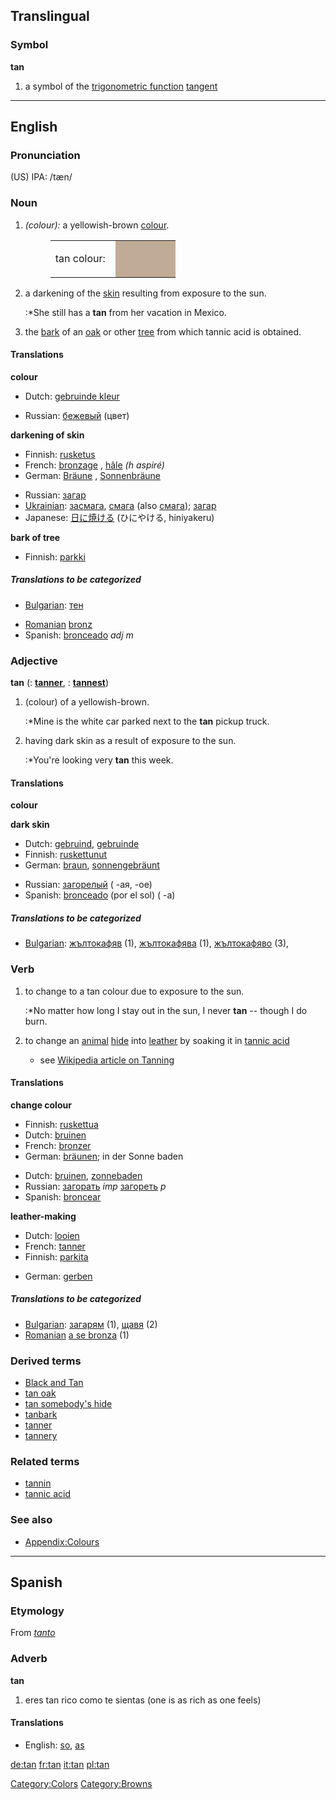 {{Wikipedia}}

==Translingual==
===Symbol===
'''tan'''
#{{mathematics}} a symbol of the [[trigonometric function]] [[tangent]]

----

==English==
===Pronunciation===
(US) IPA: /tæn/

===Noun===
{{en-noun-reg}}

#''(colour):'' a yellowish-brown [[color|colour]].
#:<table><tr><td>tan colour: &nbsp;</td><td bgcolor="#C0AC96" width="80">&nbsp; </td></tr></table>
#a darkening of the [[skin]] resulting from exposure to the sun.
#:*She still has a '''tan''' from her vacation in Mexico.
#the [[bark]] of an [[oak]] or other [[tree]] from which tannic acid is obtained.

====Translations====
'''colour'''
{{top}}
*Dutch: [[gebruinde kleur]] {{f}}
{{mid}}
*Russian: [[:ru:бежевый|б<u>е</u>жевый]] (цвет) {{m}}
{{bottom}}

'''darkening of skin'''
{{top}}
*Finnish: [[rusketus]]
*French: [[:fr:bronzage|bronz<u>a</u>ge]] {{m}}, [[:fr:hâle|hâle]] {{m}} ''(h aspiré)''
*German: [[Bräune|Br<u>äu</u>ne]] {{f}}, [[Sonnenbräune|S<u>o</u>nnenbräune]] {{f}}
{{mid}}
*Russian: [[:ru:загар|заг<u>а</u>р]] {{m}}
*[[w:Ukrainian language|Ukrainian]]: [[:uk:засмага|засм<u>а</u>га]], [[:uk:смага|см<u>а</u>га]] (also [[:uk:смага|смаг<u>а</u>]]); [[:uk:загар|заг<u>а</u>р]]
*Japanese: [[日に焼ける]] (ひにやける, hiniyakeru)
{{bottom}}

'''bark of tree'''
{{top}}
*Finnish: [[parkki]]
{{mid}}
{{bottom}}

=====Translations to be categorized=====
{{checktrans}}
<!--Remove this section once all of the translations below have been moved into the tables above.-->

*[[w:Bulgarian language|Bulgarian]]: [[тен]] {{m}}
<!--*German: [[Bräune]] {{f}} noone ever uses [[Bräunung]], and [[Lohe]] is an archaic word for "fire" (which may still be used in leather making)-->
*[[Romanian]] [[bronz]] {{n}}
*Spanish: [[bronceado]] ''adj m''

===Adjective===
'''tan'''  ({{compar}}: '''[[tanner]]''', {{superl}}: '''[[tannest]]''')

#(colour) of a yellowish-brown.
#:*Mine is the white car parked next to the '''tan''' pickup truck.
#having dark skin as a result of exposure to the sun.
#:*You're looking very '''tan''' this week.

====Translations====
'''colour'''
{{top}}
{{mid}}
{{bottom}}

'''dark skin'''
{{top}}
*Dutch: [[gebruind]], [[gebruinde]]
*Finnish: [[ruskettunut]]
*German: [[braun]], [[sonnengebräunt|s<u>o</u>nnengebräunt]]
{{mid}}
*Russian: [[:ru:загорелый|загор<u>е</u>лый]] {{m}} ({{f}} -ая, {{n}} -ое)
*Spanish: [[bronceado|bronce<u>a</u>do]] (por el sol) {{m}} ({{f}} -a)
{{bottom}}

=====Translations to be categorized=====
{{checktrans}}
<!--Remove this section once all of the translations below have been moved into the tables above.-->
*[[Bulgarian]]: [[жълтокафяв]] {{m}} (1), [[жълтокафява]] {{f}} (1), [[жълтокафяво]] {{n}} (3), 

===Verb===
{{en-infl-reg-consonant|tan||n}}
#{{intransitive}} to change to a tan colour due to exposure to the sun.
#:*No matter how long I stay out in the sun, I never '''tan''' -- though I do burn.
#{{transitive}} to change an [[animal]] [[hide]] into [[leather]] by soaking it in [[tannic acid]]
#*see [[w:Tanning|Wikipedia article on Tanning]]


====Translations====
'''change colour'''
{{top}}
*Finnish: [[ruskettua]]
*Dutch: [[bruinen]]
*French: [[bronzer]]
*German: [[bräunen]]; in der Sonne baden
{{mid}}
*Dutch: [[bruinen]], [[zonnebaden]]
*Russian: [[:ru:загорать|загорать]] ''imp'' [[:ru:загореть|загореть]] ''p''
*Spanish: [[broncear]]
{{bottom}}

'''leather-making'''
{{top}}
*Dutch: [[looien]]
*French: [[tanner]]
*Finnish: [[parkita]]
{{mid}}
*German: [[gerben]]
{{bottom}}

=====Translations to be categorized=====
{{checktrans}}
<!--Remove this section once all of the translations below have been moved into the tables above.-->

*[[Bulgarian]]: [[загарям]] (1), [[щавя]] (2)
*[[Romanian]] [[a se bronza]] (1)

===Derived terms===
*[[Black and Tan]]
*[[tan oak]]
*[[tan somebody's hide]]
*[[tanbark]]
*[[tanner]]
*[[tannery]]

===Related terms===
*[[tannin]]
*[[tannic acid]]

===See also===
*[[Wiktionary_Appendix:Colours|Appendix:Colours]]

[[Category:Colors]]
[[Category:Browns]]

----
==Spanish==
===Etymology===
From ''[[tanto]]''

===Adverb===
'''tan'''

# eres tan rico como te sientas (one is as rich as one feels)

====Translations====
*English: [[so]], [[as]]

[[de:tan]]
[[fr:tan]]
[[it:tan]]
[[pl:tan]]
